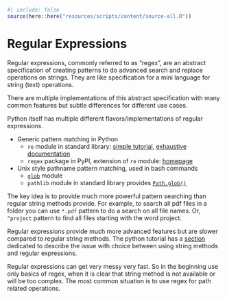 ```r
#| include: false
source(here::here("resources/scripts/content/source-all.R"))
```

# Regular Expressions

Regular expressions, commonly referred to as "regex", are an abstract specification of creating patterns to do advanced search and replace operations on strings. They are like specification for a mini language for string (text) operations.

There are multiple implementations of this abstract specification with many common features but subtle differences for different use cases.

Python itself has multiple different flavors/implementations of regular expressions.

- Generic pattern matching in Python
    - `re` module in standard library: [simple tutorial](https://docs.python.org/3/howto/regex.html#regex-howto), [exhaustive documentation](https://docs.python.org/3/library/re.html)
    - `regex` package in PyPI, extension of `re` module: [homepage](https://github.com/mrabarnett/mrab-regex)
- Unix style pathname pattern matching, used in bash commands
    - [`glob`](https://docs.python.org/3/library/glob.html) module
    - `pathlib` module in standard library provides [`Path.glob()`](https://docs.python.org/3/library/pathlib.html#pathlib.Path.glob)

The key idea is to provide much more powerful pattern searching than regular string methods provide. For example, to search all pdf files in a folder you can use `*.pdf` pattern to do a search on all file names. Or, `^project` pattern to find all files starting with the word project.

Regular expressions provide much more advanced features but are slower compared to regular string methods. The python tutorial has a [section](https://docs.python.org/3/howto/regex.html#common-problems) dedicated to describe the issue with choice between using string methods and regular expressions.

Regular expressions can get very messy very fast. So in the beginning use only basics of regex, when it is clear that string method is not available or will be too complex. The most common situation is to use regex for path related operations.
